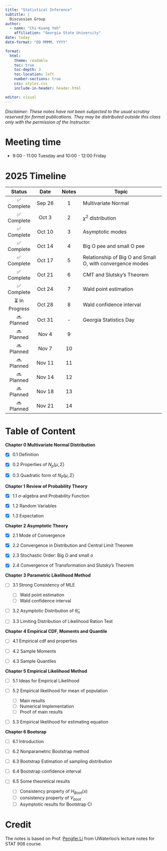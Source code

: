 ```yaml
---
title: "Statistical Inference"
subtitle: |
  Discussion Group
author:
  - name: "Chi-Kuang Yeh"
    affiliation: "Georgia State University"
date: today
date-format: "DD MMMM, YYYY"

format:
  html:
    theme: readable
    toc: true
    toc-depth: 3
    toc-location: left
    number-sections: true
    css: styles.css
    include-in-header: header.html

editor: visual
---
```


*Disclaimer: These notes have not been subjected to the usual scrutiny reserved for formal publications. They may be distributed outside this class only with the permission of the Instructor.*

# Meeting time

-   9:00 - 11:00 Tuesday and 10:00 - 12:00 Friday

# 2025 Timeline

| Status |  Date  | Notes | Topic                     |
|:--:|:------:|:-----:|---------------------------|
| ✅ Complete  | Sep 26 |   1   | Multivariate Normal       |
| ✅ Complete  |Oct 3  |   2   | $\chi^2$ distribution     |
| ✅ Complete | Oct 10 |   3   | Asymptotic modes          |
| ✅ Complete | Oct 14 |   4   |  Big O pee and small O pee  |
| ✅ Complete | Oct 17 |   5   |  Relationship of Big O and Small O, with convergence modes|
| ✅ Complete | Oct 21 |   6   | CMT and Slutsky's Theorem                       |
| ✅ Complete | Oct 24 |   7   |  Wald point estimation                      |
| ⏳ In Progress | Oct 28 |   8   |  Wald confidence interval                      |
| 🔜 Planned| Oct 31 |   -   |  Georgia Statistics Day                      |
| 🔜 Planned| Nov 4 |   9   |                        |
| 🔜 Planned| Nov 7 |   10   |                        |
| 🔜 Planned| Nov 11 |   11   |                        |
| 🔜 Planned| Nov 14 |   12   |                        |
| 🔜 Planned| Nov 18 |   13   |                        |
| 🔜 Planned| Nov 21 |   14   |                        |

# Table of Content

**Chapter 0 Multivariate Normal Distribution**

-   [x] 0.1 Definition

-   [x] 0.2 Properties of $N_p(\mu,\Sigma)$

-   [x] 0.3 Quadratic form of $N_P(\mu,\Sigma)$

**Chapter 1 Review of Probability Theory**

-   [x] 1.1 $\sigma$-algebra and Probability Function

-   [x] 1.2 Random Variables

-   [x] 1.3 Expectation

**Chapter 2 Asymptotic Theory**

-   [x] 2.1 Mode of Convergence

-   [x] 2.2 Convergence in Distribution and Central Limit Theorem

-   [x] 2.3 Stochastic Order: Big $O$ and small $o$

-   [x] 2.4 Convergence of Transformation and Slutsky's Theorem

**Chapter 3 Parametric Likelihood Method**

-   [ ] 3.1 Strong Consistency of MLE
    - [ ] Wald point estimation
    - [ ] Wald confidence interval

-   [ ] 3.2 Asymptotic Distribution of $\hat{\theta}_n$

-   [ ] 3.3 Limiting Distribution of Likelihood Ration Test

**Chapter 4 Empirical CDF, Moments and Quantile**

-   [ ] 4.1 Empirical cdf and properties

-   [ ] 4.2 Sample Moments

-   [ ] 4.3 Sample Quantiles

**Chapter 5 Empirical Likelihood Method**

-   [ ] 5.1 Ideas for Empirical Likelihood

-   [ ] 5.2 Empirical likelihood for mean of population
    -   [ ] Main results
    -   [ ] Numerical Implementation
    -   [ ] Proof of main results

-   [ ] 5.3 Empirical likelihood for estimating equation

**Chapter 6 Bootsrap**

-   [ ] 6.1 Introduction

-   [ ] 6.2 Nonparametric Bootstrap method

-   [ ] 6.3 Bootstrap Estimation of sampling distribution

-   [ ] 6.4 Bootstrap confidence interval

-   [ ] 6.5 Some theoretical results
    - [ ]  Consistency property of $H_{Boot}(x)$
    - [ ]  consistency property of $V_{boot}$
    - [ ]  Asymptotic results for Bootstrap CI

# Credit

The notes is based on Prof. [Pengfei Li](https://uwaterloo.ca/statistics-and-actuarial-science/profiles/pengfei-li) from UWaterloo's lecture notes for STAT 908 course.
